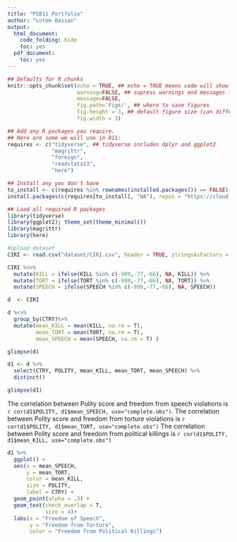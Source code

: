 ```yaml
---
title: "PS811 Portfolio"
author: "Lotem Bassan"
output:
  html_document:
    code_folding: hide
    toc: yes
  pdf_document:
    toc: yes
---
```

```r
## Defaults for R chunks
knitr::opts_chunk$set(echo = TRUE, ## echo = TRUE means code will show
                      warning=FALSE, ## supress warnings and messages from R
                      message=FALSE,
                      fig.path='Figs/', ## where to save figures
                      fig.height = 3, ## default figure size (can differ in each chunk)
                      fig.width = 3)

## Add any R packages you require. 
## Here are some we will use in 811:
requires <- c("tidyverse", ## tidyverse includes dplyr and ggplot2
              "magrittr",
              "foreign",
              "readstata13",
              "here")

## Install any you don't have
to_install <- c(requires %in% rownames(installed.packages()) == FALSE)
install.packages(c(requires[to_install], "NA"), repos = "https://cloud.r-project.org/" )

## Load all required R packages
library(tidyverse)
library(ggplot2); theme_set(theme_minimal())
library(magrittr)
library(here)

#Upload dataset
CIRI <- read.csv("dataset/CIRI.csv", header = TRUE, stringsAsFactors = TRUE)
```


```r
CIRI %<>% 
  mutate(KILL = ifelse(KILL %in% c(-999,-77,-66), NA, KILL)) %>%
  mutate(TORT = ifelse(TORT %in% c(-999,-77,-66), NA, TORT)) %>%
  mutate(SPEECH = ifelse(SPEECH %in% c(-999,-77,-66), NA, SPEECH))
```

```r
d  <- CIRI 

d %<>% 
  group_by(CTRY)%>%  
  mutate(mean_KILL = mean(KILL, na.rm = T),
         mean_TORT = mean(TORT, na.rm = T),
         mean_SPEECH = mean(SPEECH, na.rm = T) )

glimpse(d)

d1 <- d %>% 
  select(CTRY, POLITY, mean_KILL, mean_TORT, mean_SPEECH) %>% 
  distinct() 

glimpse(d1)
```

The correlation between Polity score and freedom from speech violations is 
`r cor(d1$POLITY, d1$mean_SPEECH, use="complete.obs") `.
The correlation between Polity score and freedom from torture violations is 
`r cor(d1$POLITY, d1$mean_TORT, use="complete.obs") `
The correlation between Polity score and freedom from political killings is 
`r cor(d1$POLITY, d1$mean_KILL, use="complete.obs")`

```r
d1 %>%
  ggplot() + 
  aes(x = mean_SPEECH, 
      y = mean_TORT, 
      color = mean_KILL, 
      size = POLITY, 
      label = CTRY) + 
  geom_point(alpha = .3) + 
  geom_text(check_overlap = T, 
            size = 4)+
  labs(x = "Freedom of Speech",
       y = "Freedom from Torture",
       color = "Freedom from Political Killings")
```

